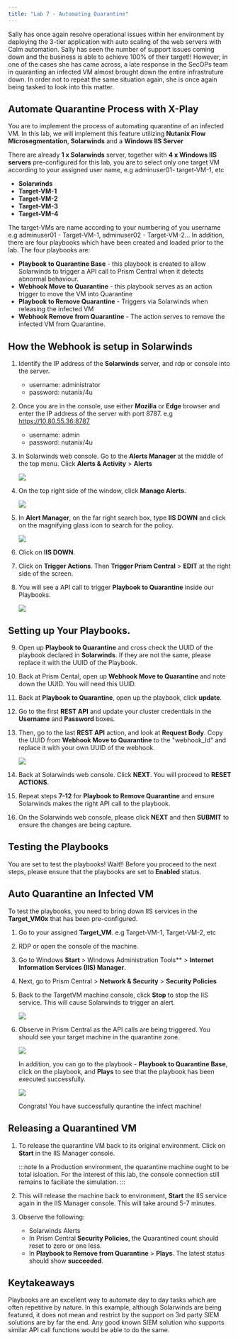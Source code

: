 ```yaml
---
title: "Lab 7 - Automating Quarantine"
---
```



Sally has once again resolve operational issues within her environment by deploying the 3-tier 
application with auto scaling of the web servers with Calm automation. Sally has seen the number 
of support issues coming down and the business is able to achieve 100% of their target!!
However, in one of the cases she has came across, a late response in the SecOPs team in quaranting 
an infected VM almost brought down the entire infrastruture down. In order not to repeat the same 
situation again, she is once again being tasked to look into this matter.

## Automate Quarantine Process with X-Play

You are to implement the process of automating quarantine of an infected VM. In this lab, we will implement
this feature utilizing **Nutanix Flow Microsegmentation**, **Solarwinds** and a **Windows IIS Server** 

There are already **1 x Solarwinds** server, together with **4 x Windows IIS servers** pre-configured
for this lab, you are to select only one target VM according to your assigned user name, e.g adminuser01-
target-VM-1, etc
- **Solarwinds**
- **Target-VM-1**
- **Target-VM-2**
- **Target-VM-3**
- **Target-VM-4**

The target-VMs are name according to your numbering of you username e.g adminuser01 - Target-VM-1,
adminuser02 - Target-VM-2...
In addition, there are four playbooks which have been created and loaded prior to the lab. The
four playbooks are:

- **Playbook to Quarantine Base** - this playbook is created to allow Solarwinds to trigger a API call to 
  Prism Central when it detects abnormal behaviour.
- **Webhook Move to Quarantine** - this playbook serves as an action trigger to move the VM into Quarantine
- **Playbook to Remove Quarantine** - Triggers via Solarwinds when releasing the infected VM
- **Webhook Remove from Quarantine** - The action serves to remove the infected VM from Quarantine.

## How the Webhook is setup in Solarwinds

1. Identify the IP address of the **Solarwinds** server, and rdp or console into the server.
   - username: administrator
   - password: nutanix/4u

2. Once you are in the console, use either **Mozilla** or **Edge** browser and enter the IP address
   of the server with port 8787. e.g https://10.80.55.36:8787
   - username: admin
   - password: nutanix/4u

3. In Solarwinds web console. Go to the **Alerts Manager** at the middle of the top menu.
   Click **Alerts & Activity** > **Alerts**

   ![](images/alertsactivity.png)

4. On the top right side of the window, click **Manage Alerts**.
   
   ![](images/manalerts.png)

5. In **Alert Manager**, on the far right search box, type **IIS DOWN** and click on the magnifying glass icon to search
   for the policy.

   ![](images/IIS.png)

6. Click on **IIS DOWN**.

7. Click on **Trigger Actions**. Then **Trigger Prism Central** > **EDIT** at the right side of the screen.

8. You will see a API call to trigger **Playbook to Quarantine** inside our Playbooks.

   ![](images/triaction.png)

## Setting up Your Playbooks.

9. Open up **Playbook to Quarantine** and cross check the UUID
   of the playbook declared in **Solarwinds**. If they are not the same, please replace it with the UUID of the Playbook.

10. Back at Prism Cental, open up **Webhook Move to Quarantine** and note down the UUID. You will need this UUID.

11. Back at **Playbook to Quarantine**, open up the playbook, click **update**.

12. Go to the first **REST API** and update your cluster credentials in the **Username** and **Password** boxes.

12. Then, go to the last **REST API** action, and look at **Request Body**. Copy the UUID from **Webhook Move to Quarantine**
    to the "webhook_Id" and replace it with your own UUID of the webhook.

    ![](images/webhookid.png)

13. Back at Solarwinds web console. Click **NEXT**. You will proceed to **RESET ACTIONS**. 

14. Repeat steps **7-12** for **Playbook to Remove Quarantine** and ensure Solarwinds makes the right API call to the playbook.

15. On the Solarwinds web console, please click **NEXT** and then **SUBMIT** to ensure the changes are being capture.

## Testing the Playbooks

You are set to test the playbooks! Wait!! Before you proceed to the next steps, please ensure that
the playbooks are set to **Enabled** status.

## Auto Quarantine an Infected VM

To test the playbooks, you need to bring down IIS services in the **Target_VM0x** that has been pre-configured.

1. Go to your assigned **Target_VM**. e.g Target-VM-1, Target-VM-2, etc

2. RDP or open the console of the machine.

3. Go to Windows **Start** > Windows Administration Tools** > **Internet Information Services (IIS) Manager**.

4. Next, go to Prism Central > **Network & Security** > **Security Policies** 

5. Back to the TargetVM machine console, click **Stop** to stop the IIS service. This will cause Solarwinds to trigger
   an alert.

   ![](images/stopiis.png)

6. Observe in Prism Central as the API calls are being triggered. You should see your target machine in the quarantine zone.

   ![](images/qt.png)
   
   In addition, you can go to the playbook - **Playbook to Quarantine Base**, click on the playbook, and **Plays**
   to see that the playbook has been executed successfully.

   ![](images/pksuccess.png)

   Congrats! You have successfully qurantine the infect machine!

## Releasing a Quarantined VM 

1. To release the quarantine VM back to its original environment. Click on **Start** in the IIS Manager console.

   :::note
   In a Production environment, the quarantine machine ought to be total isloation. For the interest of this lab,
   the console connection still remains to faciliate the simulation.
   :::

2. This will release the machine back to environment, **Start** the IIS service again in the IIS Manager console.
   This will take around 5-7 minutes. 

3. Observe the following:
   - Solarwinds Alerts 
   - In Prism Central **Security Policies**, the Quarantined count should reset to zero or one less.
   - In **Playbook to Remove from Quarantine** > **Plays**. The latest status should show **succeeded**.

## Keytakeaways

Playbooks are an excellent way to automate day to day tasks which are often repetitive by nature.
In this example, although Solarwinds are being featured, it does not mean and restrict by the support 
on 3rd party SIEM solutions are by far the end. Any good known SIEM solution who supports similar API call
functions would be able to do the same.



   




   



   






